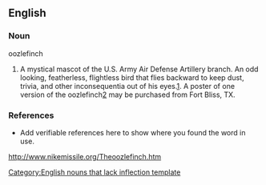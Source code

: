 {{rfc}}
==English==

===Noun===
oozlefinch
{{infl|en|noun}}[[Category:English nouns that lack inflection template]]

# A mystical mascot of the U.S. Army Air Defense Artillery branch.  An odd looking, featherless, flightless bird that flies backward to keep dust, trivia, and other inconsequentia out of his eyes.[http://ed-thelen.org/oozlefinch.html].  A poster of one version of the oozlefinch[http://adaagiftshop.safeshopper.com/5/148.htm?73] may be purchased from Fort Bliss, TX.

===References===
* Add verifiable references here to show where you found the word in use.
http://www.nikemissile.org/Theoozlefinch.htm